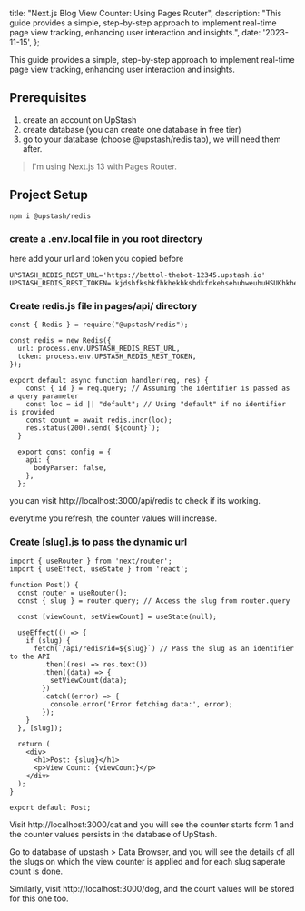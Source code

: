 
title: "Next.js Blog View Counter: Using Pages Router",
description: "This guide provides a simple, step-by-step approach to implement real-time page view tracking, enhancing user interaction and insights.",
date: '2023-11-15',
};

This guide provides a simple, step-by-step approach to implement real-time page view tracking, enhancing user interaction and insights.

## Prerequisites

1. create an account on <Link href="https://console.upstash.com/login" target="_blank" rel="noopener noreferrer">UpStash</Link>
2. create database (you can create one database in free tier)
3. go to your database (choose @upstash/redis tab), we will need them after.

> I'm using Next.js 13 with Pages Router.

## Project Setup

```
npm i @upstash/redis
```

### create a .env.local file in you root directory

here add your url and token you copied before

```
UPSTASH_REDIS_REST_URL='https://bettol-thebot-12345.upstash.io'
UPSTASH_REDIS_REST_TOKEN='kjdshfkshkfhkhekhkshdkfnkehsehuhweuhuHSUKhkheohouishfhskdhfiufhedsfkhkheusef='
```

### Create redis.js file in pages/api/ directory

```
const { Redis } = require("@upstash/redis");

const redis = new Redis({
  url: process.env.UPSTASH_REDIS_REST_URL,
  token: process.env.UPSTASH_REDIS_REST_TOKEN,
});

export default async function handler(req, res) {
    const { id } = req.query; // Assuming the identifier is passed as a query parameter
    const loc = id || "default"; // Using "default" if no identifier is provided
    const count = await redis.incr(loc);
    res.status(200).send(`${count}`);
  }

  export const config = {
    api: {
      bodyParser: false,
    },
  };
```

you can visit <Link href="http://localhost:3000/api/redis" target="_blank" rel="noopener noreferrer">http://localhost:3000/api/redis</Link> to check if its working.

everytime you refresh, the counter values will increase.

### Create [slug].js to pass the dynamic url

```
import { useRouter } from 'next/router';
import { useEffect, useState } from 'react';

function Post() {
  const router = useRouter();
  const { slug } = router.query; // Access the slug from router.query

  const [viewCount, setViewCount] = useState(null);

  useEffect(() => {
    if (slug) {
      fetch(`/api/redis?id=${slug}`) // Pass the slug as an identifier to the API
        .then((res) => res.text())
        .then((data) => {
          setViewCount(data);
        })
        .catch((error) => {
          console.error('Error fetching data:', error);
        });
    }
  }, [slug]);

  return (
    <div>
      <h1>Post: {slug}</h1>
      <p>View Count: {viewCount}</p>
    </div>
  );
}

export default Post;
```

Visit <Link href="http://localhost:3000/cat" target="_blank" rel="noopener noreferrer">http://localhost:3000/cat</Link> and you will see the counter starts form 1 and the counter values persists in the database of UpStash.

Go to database of upstash > Data Browser, and you will see the details of all the slugs on which the view counter is applied and for each slug saperate count is done.

Similarly, visit <Link href="http://localhost:3000/dog" target="_blank" rel="noopener noreferrer">http://localhost:3000/dog</Link>, and the count values will be stored for this one too.

